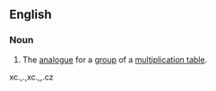 ==English==
{{wikipedia}}
===Noun===
{{en-noun|sg=[[Cayley]] [[table]]}}
#{{algebra}} The [[analogue]] for a [[group]] of a [[multiplication table]].
xc.,.,xc.,,.cz